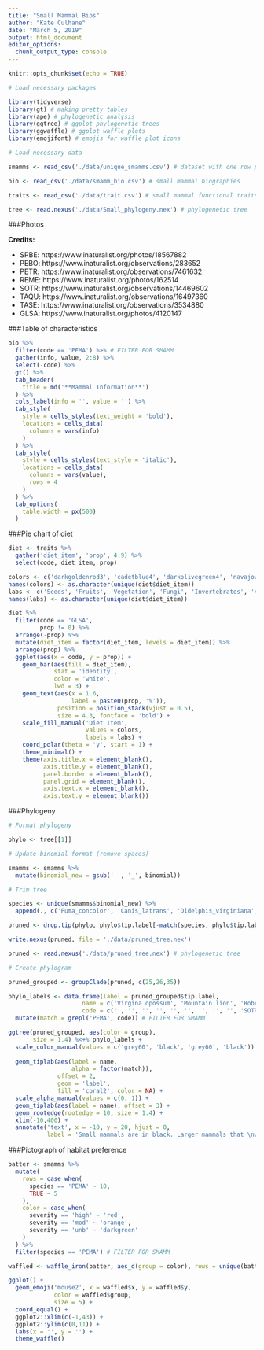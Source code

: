 ```yaml
---
title: "Small Mammal Bios"
author: "Kate Culhane"
date: "March 5, 2019"
output: html_document
editor_options: 
  chunk_output_type: console
---
```


```r
knitr::opts_chunk$set(echo = TRUE)
```


```r

# Load necessary packages

library(tidyverse)
library(gt) # making pretty tables
library(ape) # phylogenetic analysis
library(ggtree) # ggplot phylogenetic trees
library(ggwaffle) # ggplot waffle plots
library(emojifont) # emojis for waffle plot icons

# Load necessary data

smamms <- read_csv('./data/unique_smamms.csv') # dataset with one row per unique individual

bio <- read_csv('./data/smamm_bio.csv') # small mammal biographies

traits <- read_csv('./data/trait.csv') # small mammal functional traits

tree <- read.nexus('./data/Small_phylogeny.nex') # phylogenetic tree

```

###Photos

**Credits:**

- SPBE: https://www.inaturalist.org/photos/18567882
- PEBO: https://www.inaturalist.org/observations/283652
- PETR: https://www.inaturalist.org/observations/7461632
- REME: https://www.inaturalist.org/photos/162514
- SOTR: https://www.inaturalist.org/observations/14469602
- TAQU: https://www.inaturalist.org/observations/16497360
- TASE: https://www.inaturalist.org/observations/3534880
- GLSA: https://www.inaturalist.org/photos/4120147

###Table of characteristics

```r

bio %>% 
  filter(code == 'PEMA') %>% # FILTER FOR SMAMM
  gather(info, value, 2:8) %>% 
  select(-code) %>% 
  gt() %>% 
  tab_header(
    title = md('**Mammal Information**')
  ) %>% 
  cols_label(info = '', value = '') %>% 
  tab_style(
    style = cells_styles(text_weight = 'bold'),
    locations = cells_data(
      columns = vars(info)
    )
  ) %>% 
  tab_style(
    style = cells_styles(text_style = 'italic'),
    locations = cells_data(
      columns = vars(value),
      rows = 4
    )
  ) %>% 
  tab_options(
    table.width = px(500)
  )

```


###Pie chart of diet

```r

diet <- traits %>% 
  gather('diet_item', 'prop', 4:9) %>% 
  select(code, diet_item, prop)

colors <- c('darkgoldenrod3', 'cadetblue4', 'darkolivegreen4', 'navajowhite3', 'olivedrab3', 'coral3')
names(colors) <- as.character(unique(diet$diet_item))
labs <- c('Seeds', 'Fruits', 'Vegetation', 'Fungi', 'Invertebrates', 'Vertebrates')
names(labs) <- as.character(unique(diet$diet_item))

diet %>% 
  filter(code == 'GLSA',
         prop != 0) %>% 
  arrange(-prop) %>% 
  mutate(diet_item = factor(diet_item, levels = diet_item)) %>% 
  arrange(prop) %>% 
  ggplot(aes(x = code, y = prop)) +
    geom_bar(aes(fill = diet_item),
             stat = 'identity',
             color = 'white',
             lwd = 3) +
    geom_text(aes(x = 1.6,
                  label = paste0(prop, '%')),
              position = position_stack(vjust = 0.5),
              size = 4.3, fontface = 'bold') +
    scale_fill_manual('Diet Item',
                      values = colors,
                      labels = labs) +
    coord_polar(theta = 'y', start = 1) +
    theme_minimal() +
    theme(axis.title.x = element_blank(),
          axis.title.y = element_blank(),
          panel.border = element_blank(),
          panel.grid = element_blank(),
          axis.text.x = element_blank(),
          axis.text.y = element_blank())

```


###Phylogeny

```r

# Format phylogeny

phylo <- tree[[1]]

# Update binomial format (remove spaces)

smamms <- smamms %>% 
  mutate(binomial_new = gsub(' ', '_', binomial))

# Trim tree

species <- unique(smamms$binomial_new) %>% 
  append(., c('Puma_concolor', 'Canis_latrans', 'Didelphis_virginiana', 'Lynx_rufus', 'Spilogale_gracilis', 'Mephitis_mephitis', 'Odocoileus_hemionus', 'Urocyon_cinereoargenteus', 'Ursus_americanus', 'Lepus_townsendii', 'Homo_sapiens'))

pruned <- drop.tip(phylo, phylo$tip.label[-match(species, phylo$tip.label)])

write.nexus(pruned, file = './data/pruned_tree.nex')

pruned <- read.nexus('./data/pruned_tree.nex') # phylogenetic tree

# Create phylogram

pruned_grouped <- groupClade(pruned, c(25,26,35))

phylo_labels <- data.frame(label = pruned_grouped$tip.label,
                     name = c('Virgina opossum', 'Mountain lion', 'Bobcat', 'Gray fox', 'Coyote', 'Spotted skunk', 'Striped skunk', 'American black bear', 'Mule deer', 'Trowbridge\'s shrew', 'Human', 'California ground squirrel', 'Shadow chipmunk', 'Yellow pine chipmunk', 'Long-eared chipmunk', 'Northern flying squirrel', 'Dusky-footed woodrat', 'Brush mouse', 'Pinyon mouse', 'North American deer mouse', 'Western harvest mouse', 'White-tailed jackrabbit'),
                     code = c('', '', '', '', '', '', '', '', '', 'SOTR', '', 'SPBE', 'TASE', 'TAAM', 'TAQU', 'GLSA', 'NEFU', 'PEBO', 'PETR', 'PEMA', 'REME', '')) %>% # data frame for labels
  mutate(match = grepl('PEMA', code)) # FILTER FOR SMAMM

ggtree(pruned_grouped, aes(color = group),
       size = 1.4) %<+% phylo_labels +
  scale_color_manual(values = c('grey60', 'black', 'grey60', 'black')) +
  
  geom_tiplab(aes(label = name,
                  alpha = factor(match)),
              offset = 2,
              geom = 'label',
              fill = 'coral2', color = NA) +
  scale_alpha_manual(values = c(0, 1)) +
  geom_tiplab(aes(label = name), offset = 3) +
  geom_rootedge(rootedge = 10, size = 1.4) +
  xlim(-10,400) +
  annotate('text', x = -10, y = 20, hjust = 0,
           label = 'Small mammals are in black. Larger mammals that \nwere seen at our sites but not included in these analyses are included in grey.')

```

###Pictograph of habitat preference

```r

batter <- smamms %>% 
  mutate(
    rows = case_when(
      species == 'PEMA' ~ 10,
      TRUE ~ 5
    ),
    color = case_when(
      severity == 'high' ~ 'red',
      severity == 'mod' ~ 'orange',
      severity == 'unb' ~ 'darkgreen'
    )
  ) %>% 
  filter(species == 'PEMA') # FILTER FOR SMAMM

waffled <- waffle_iron(batter, aes_d(group = color), rows = unique(batter$rows))

ggplot() +
  geom_emoji('mouse2', x = waffled$x, y = waffled$y,
             color = waffled$group,
             size = 5) +
  coord_equal() +
  ggplot2::xlim(c(-1,43)) +
  ggplot2::ylim(c(0,11)) +
  labs(x = '', y = '') +
  theme_waffle()

```

